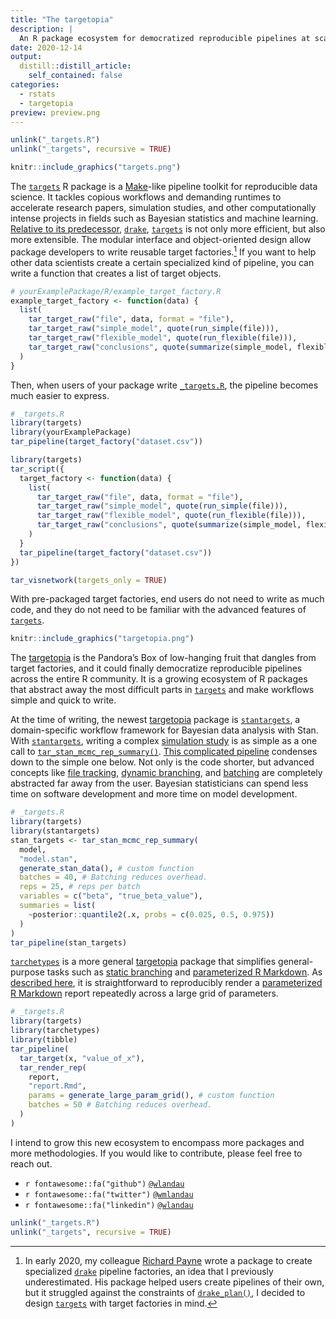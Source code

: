 ```yaml
---
title: "The targetopia"
description: |
  An R package ecosystem for democratized reproducible pipelines at scale
date: 2020-12-14
output:
  distill::distill_article:
    self_contained: false
categories:
  - rstats
  - targetopia
preview: preview.png
---
```


```r
unlink("_targets.R")
unlink("_targets", recursive = TRUE)
```

```r
knitr::include_graphics("targets.png")
```

The [`targets`](https://wlandau.github.io/targets) R package is a [Make](https://www.gnu.org/software/make/)-like pipeline toolkit for reproducible data science. It tackles copious workflows and demanding runtimes to accelerate research papers, simulation studies, and other computationally intense projects in fields such as Bayesian statistics and machine learning. [Relative to its predecessor](https://wlandau.github.io/targets/articles/need.html), [`drake`](https://docs.ropensci.org/drake), [`targets`](https://wlandau.github.io/targets) is not only more efficient, but also more extensible. The modular interface and object-oriented design allow package developers to write reusable target factories.^[In early 2020, my colleague [Richard Payne](https://www.linkedin.com/in/richard-d-payne-2b3b0b3b) wrote a package to create specialized [`drake`](https://docs.ropensci.org/drake) pipeline factories, an idea that I previously underestimated. His package helped users create pipelines of their own, but it struggled against the constraints of [`drake_plan()`](https://docs.ropensci.org/drake/reference/drake_plan.html), I decided to design [`targets`](https://wlandau.github.io/targets) with target factories in mind.] If you want to help other data scientists create a certain specialized kind of pipeline, you can write a function that creates a list of target objects.

```r
# yourExamplePackage/R/example_target_factory.R
example_target_factory <- function(data) {
  list(
    tar_target_raw("file", data, format = "file"),
    tar_target_raw("simple_model", quote(run_simple(file))),
    tar_target_raw("flexible_model", quote(run_flexible(file))),
    tar_target_raw("conclusions", quote(summarize(simple_model, flexible_model)))
  )
}
```

Then, when users of your package write [`_targets.R`](https://wlandau.github.io/targets-manual/walkthrough.html#file-structure), the pipeline becomes much easier to express.

```r
# _targets.R
library(targets)
library(yourExamplePackage)
tar_pipeline(target_factory("dataset.csv"))
```


```r
library(targets)
tar_script({
  target_factory <- function(data) {
    list(
      tar_target_raw("file", data, format = "file"),
      tar_target_raw("simple_model", quote(run_simple(file))),
      tar_target_raw("flexible_model", quote(run_flexible(file))),
      tar_target_raw("conclusions", quote(summarize(simple_model, flexible_model)))
    )
  }
  tar_pipeline(target_factory("dataset.csv"))
})
```

```r
tar_visnetwork(targets_only = TRUE)
```


With pre-packaged target factories, end users do not need to write as much code, and they do not need to be familiar with the advanced features of [`targets`](https://wlandau.github.io/targets). 

```r
knitr::include_graphics("targetopia.png")
```

The [targetopia](https://wlandau.github.io/targetopia.html) is the Pandora's Box of low-hanging fruit that dangles from target factories, and it could finally democratize reproducible pipelines across the entire R community. It is a growing ecosystem of R packages that abstract away the most difficult parts in [`targets`](https://wlandau.github.io/targets) and make workflows simple and quick to write.

At the time of writing, the newest [targetopia](https://wlandau.github.io/targetopia.html) package is [`stantargets`](https://wlandau.github.io/stantargets), a domain-specific workflow framework for Bayesian data analysis with Stan. With [`stantargets`](https://wlandau.github.io/stantargets), writing a complex [simulation study](https://wlandau.github.io/stantargets/articles/mcmc_rep.html) is as simple as a one call to [`tar_stan_mcmc_rep_summary()`](https://wlandau.github.io/stantargets/reference/tar_stan_mcmc_rep_summary.html). [This complicated pipeline](https://github.com/wlandau/targets-stan/blob/main/_targets.R) condenses down to the simple one below. Not only is the code shorter, but advanced concepts like [file tracking](https://wlandau.github.io/targets-manual/files.html), [dynamic branching](https://wlandau.github.io/targets-manual/dynamic.html), and [batching](https://wlandau.github.io/targets-manual/dynamic.html#batching) are completely abstracted far away from the user. Bayesian statisticians can spend less time on software development and more time on model development.

```r
# _targets.R
library(targets)
library(stantargets)
stan_targets <- tar_stan_mcmc_rep_summary(
  model,
  "model.stan",
  generate_stan_data(), # custom function
  batches = 40, # Batching reduces overhead.
  reps = 25, # reps per batch
  variables = c("beta", "true_beta_value"),
  summaries = list(
    ~posterior::quantile2(.x, probs = c(0.025, 0.5, 0.975))
  )
)
tar_pipeline(stan_targets)
```

[`tarchetypes`](https://wlandau.github.io/tarchetypes) is a more general [targetopia](https://wlandau.github.io/targetopia.html) package that simplifies general-purpose tasks such as [static branching](https://wlandau.github.io/tarchetypes/reference/tar_map.html) and [parameterized R Markdown](https://rmarkdown.rstudio.com/developer_parameterized_reports.html%23parameter_types%2F). As [described here](https://wlandau.github.io/targets-manual/files.html#multiple-parameter-sets), it is straightforward to reproducibly render a [parameterized R Markdown](https://rmarkdown.rstudio.com/developer_parameterized_reports.html%23parameter_types%2F) report repeatedly across a large grid of parameters.

```r
# _targets.R
library(targets)
library(tarchetypes)
library(tibble)
tar_pipeline(
  tar_target(x, "value_of_x"),
  tar_render_rep(
    report,
    "report.Rmd",
    params = generate_large_param_grid(), # custom function
    batches = 50 # Batching reduces overhead.
  )
)
```

I intend to grow this new ecosystem to encompass more packages and more methodologies. If you would like to contribute, please feel free to reach out.

- `r fontawesome::fa("github")` [`@wlandau`](https://www.github.com/wlandau)
- `r fontawesome::fa("twitter")` [`@wmlandau`](https://www.twitter.com/wmlandau)
- `r fontawesome::fa("linkedin")` [`@wlandau`](linkedin.com/in/wlandau)

```r
unlink("_targets.R")
unlink("_targets", recursive = TRUE)
```
